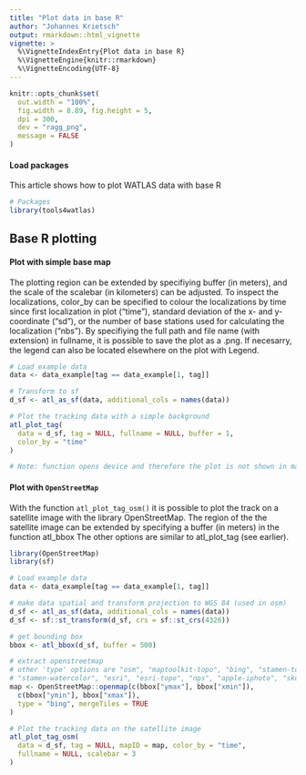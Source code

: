 ```yaml
---
title: "Plot data in base R"
author: "Johannes Krietsch"
output: rmarkdown::html_vignette
vignette: >
  %\VignetteIndexEntry{Plot data in base R}
  %\VignetteEngine{knitr::rmarkdown}
  %\VignetteEncoding{UTF-8}
---
```


```r
knitr::opts_chunk$set(
  out.width = "100%",
  fig.width = 8.89, fig.height = 5,
  dpi = 300,
  dev = "ragg_png",
  message = FALSE
)
```

#### Load packages

This article shows how to plot WATLAS data with base R

```r
# Packages
library(tools4watlas)
```

## Base R plotting

#### Plot with simple base map

The plotting region can be extended by specifiying buffer (in meters), and the scale of the scalebar (in kilometers) can be adjusted. To inspect the localizations, color_by can be specified to colour the localizations by time since first localization in plot (“time”), standard deviation of the x- and y-coordinate (“sd”), or the number of base stations used for calculating the localization (“nbs”). By specifiying the full path and file name (with extension) in fullname, it is possible to save the plot as a .png. If necesarry, the legend can also be located elsewhere on the plot with Legend.

```r
# Load example data
data <- data_example[tag == data_example[1, tag]]

# Transform to sf
d_sf <- atl_as_sf(data, additional_cols = names(data))

# Plot the tracking data with a simple background
atl_plot_tag(
  data = d_sf, tag = NULL, fullname = NULL, buffer = 1,
  color_by = "time"
)

# Note: function opens device and therefore the plot is not shown in markdown
```

#### Plot with `OpenStreetMap` 

With the function `atl_plot_tag_osm()` it is possible to plot the track on a satellite image with the library OpenStreetMap. The region of the the satellite image can be extended by specifying a buffer (in meters) in the function atl_bbox The other options are similar to atl_plot_tag (see earlier).

```r
library(OpenStreetMap)
library(sf)

# Load example data
data <- data_example[tag == data_example[1, tag]]

# make data spatial and transform projection to WGS 84 (used in osm)
d_sf <- atl_as_sf(data, additional_cols = names(data))
d_sf <- sf::st_transform(d_sf, crs = sf::st_crs(4326))

# get bounding box
bbox <- atl_bbox(d_sf, buffer = 500)

# extract openstreetmap
# other 'type' options are "osm", "maptoolkit-topo", "bing", "stamen-toner",
# "stamen-watercolor", "esri", "esri-topo", "nps", "apple-iphoto", "skobbler";
map <- OpenStreetMap::openmap(c(bbox["ymax"], bbox["xmin"]),
  c(bbox["ymin"], bbox["xmax"]),
  type = "bing", mergeTiles = TRUE
)

# Plot the tracking data on the satellite image
atl_plot_tag_osm(
  data = d_sf, tag = NULL, mapID = map, color_by = "time",
  fullname = NULL, scalebar = 3
)
```

